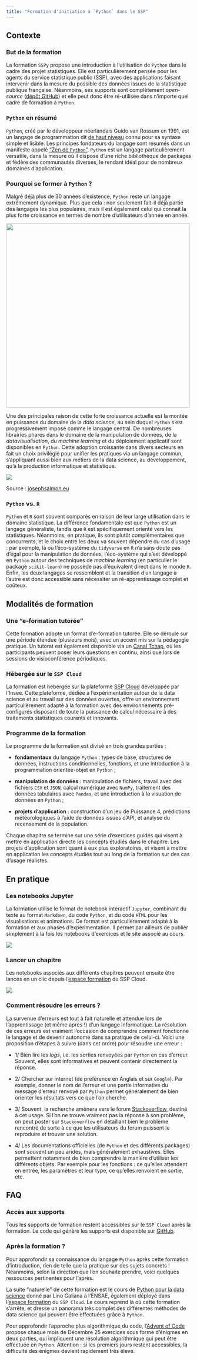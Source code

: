 ```yaml
---
title: "Formation d'initiation à `Python` dans le SSP"
---
```


## Contexte

### But de la formation

La formation `SSPy` propose une introduction à l'utilisation de `Python` dans le cadre des projet statistiques. Elle est particulièrement pensée pour les agents du service statistique public (SSP), avec des applications faisant intervenir dans la mesure du possible des données issues de la statistique publique française. Néanmoins, ses supports sont complètement *open-source* ([dépôt GitHub](https://github.com/InseeFrLab/formation-python-initiation)) et elle peut donc être ré-utilisée dans n'importe quel cadre de formation à `Python`. 

### `Python` en résumé

`Python`, créé par le développeur néerlandais Guido van Rossum en 1991, est un langage de programmation dit [de haut niveau](https://fr.wikipedia.org/wiki/Langage_de_programmation_de_haut_niveau) connu pour sa syntaxe simple et lisible. Les principes fondateurs du langage sont résumés dans un manifeste appelé ["Zen de `Python`"](https://fr.wikipedia.org/wiki/Zen_de_Python). `Python` est un langage particulièrement versatile, dans la mesure où il dispose d'une riche bibliothèque de packages et fédère des communautés diverses, le rendant idéal pour de nombreux domaines d'application.

### Pourquoi se former à `Python` ?

Malgré déjà plus de 30 années d'existence, `Python` reste un langage extrêmement dynamique. Plus que cela : non seulement fait-il déjà partie des langages les plus populaires, mais il est également celui qui connaît la plus forte croissance en termes de nombre d'utilisateurs d'année en année.

![](img/pythontrend.jpg){fig-align="center" height=500}

Une des principales raison de cette forte croissance actuelle est la montée en puissance du domaine de la *data science*, au sein duquel `Python` s'est progressivement imposé comme le langage central. De nombreuses librairies phares dans le domaine de la manipulation de données, de la *datavisualisation*, du *machine learning* et du déploiement applicatif sont disponibles en `Python`. Cette adoption croissante dans divers secteurs en fait un choix privilégié pour unifier les pratiques via un langage commun, s'appliquant aussi bien aux métiers de la data science, au développement, qu'à la production informatique et statistique.

![](img/python_ecosystem.svg){fig-align="center"}

Source : [josephsalmon.eu](https://josephsalmon.eu/HMMA238.html)

### `Python` vs. `R`

`Python` et `R` sont souvent comparés en raison de leur large utilisation dans le domaine statistique. La différence fondamentale est que `Python` est un langage généraliste, tandis que `R` est spécifiquement orienté vers les statistiques. Néanmoins, en pratique, ils sont plutôt complémentaires que concurrents, et le choix entre les deux va souvent dépendre du cas d'usage : par exemple, là où l'éco-système du `tidyverse` en `R` n'a sans doute pas d'égal pour la manipulation de données, l'éco-système qui s'est développé en `Python` autour des techniques de *machine learning* (en particulier le package `scikit-learn`) ne possède pas d'équivalent direct dans le monde `R`. Enfin, les deux langages se ressemblent et la transition d'un langage à l'autre est donc accessible sans nécessiter un ré-apprentissage complet et coûteux.

## Modalités de formation

### Une "e-formation tutorée"

Cette formation adopte un format d'e-formation tutorée. Elle se déroule sur une période étendue (plusieurs mois), avec un accent mis sur la pédagogie pratique. Un tutorat est également disponible via un [Canal Tchap](https://tchap.gouv.fr/#/room/!XKtsUhPslGXsbIUOIw:agent.finances.tchap.gouv.fr?via=agent.finances.tchap.gouv.fr), où les participants peuvent poser leurs questions en continu, ainsi que lors de sessions de visioconférence périodiques.

### Hébergée sur le `SSP Cloud`

La formation est hébergée sur la plateforme [SSP Cloud](https://datalab.sspcloud.fr/) développée par l'Insee. Cette plateforme, dédiée à l'expérimentation autour de la data science et au travail sur des données ouvertes, offre un environnement particulièrement adapté à la formation avec des environnements pré-configurés disposant de toute la puissance de calcul nécessaire à des traitements statistiques courants et innovants.

### Programme de la formation

Le programme de la formation est divisé en trois grandes parties : 

- **fondamentaux** du langage `Python` : types de base, structures de données, instructions conditionnelles, fonctions, et une introduction à la programmation orientée-objet en `Python` ;

- **manipulation de données** : manipulation de fichiers, travail avec des fichiers `CSV` et `JSON`, calcul numérique avec `NumPy`, traitement des données tabulaires avec `Pandas`, et une introduction à la visuation de données en `Python` ;

- **projets d'application** : construction d'un jeu de Puissance 4, prédictions météorologiques à l'aide de données issues d'API, et analyse du recensement de la population.

Chaque chapitre se termine sur une série d'exercices guidés qui visent à mettre en application directe les concepts étudiés dans le chapitre. Les projets d'application sont quant à eux plus exploratoires, et visent à mettre en application les concepts étudiés tout au long de la formation sur des cas d'usage réalistes.

## En pratique

### Les notebooks Jupyter

La formation utilise le format de notebook interactif `Jupyter`, combinant du texte au format `Markdown`, du code `Python`, et du code `HTML` pour les visualisations et animations. Ce format est particulièrement adapté à la formation et aux phases d'expérimentation. Il permet par ailleurs de publier simplement à la fois les notebooks d'exercices et le site associé au cours.

![](img/notebook.png){fig-align="center"}

### Lancer un chapitre

Les notebooks associés aux différents chapitres peuvent ensuite être lancés en un clic depuis l'[espace formation](https://www.sspcloud.fr/formation?search=&path=%5B%22Initiation%20%C3%A0%20Python%22%5D) du SSP Cloud.

![](img/lancement.gif){fig-align="center"}

### Comment résoudre les erreurs ?

La survenue d'erreurs est tout à fait naturelle et attendue lors de l'apprentissage (et même après !) d'un langage informatique. La résolution de ces erreurs est vraiment l'occasion de comprendre comment fonctionne le langage et de devenir autonome dans sa pratique de celui-ci. Voici une proposition d'étapes à suivre (dans cet ordre) pour résoudre une erreur :

- 1/ Bien lire les *logs*, i.e. les sorties renvoyées par `Python` en cas d'erreur. Souvent, elles sont informatives et peuvent contenir directement la réponse.

- 2/ Chercher sur internet (de préférence en Anglais et sur `Google`). Par exemple, donner le nom de l'erreur et une partie informative du message d'erreur renvoyé par `Python` permet généralement de bien orienter les résultats vers ce que l'on cherche. 

- 3/ Souvent, la recherche amènera vers le forum [Stackoverflow](https://stackoverflow.com/), destiné à cet usage. Si l'on ne trouve vraiment pas la réponse à son problème, on peut poster sur `Stackoverflow` en détaillant bien le problème rencontré de sorte à ce que les utilisateurs du forum puissent le reproduire et trouver une solution.

- 4/ Les documentations officielles (de `Python` et des différents packages) sont souvent un peu arides, mais généralement exhaustives. Elles permettent notamment de bien comprendre la manière d'utiliser les différents objets. Par exemple pour les fonctions : ce qu'elles attendent en entrée, les paramètres et leur type, ce qu'elles renvoient en sortie, etc.

## FAQ

### Accès aux supports

Tous les supports de formation restent accessibles sur le `SSP Cloud` après la formation. Le code qui génère les supports est disponible sur [GitHub](https://github.com/InseeFrLab/formation-python-initiation.git).

### Après la formation ?

Pour approfondir sa connaissance du langage `Python` après cette formation d'introduction, rien de telle que la pratique sur des sujets concrets ! Néanmoins, selon la direction que l'on souhaite prendre, voici quelques ressources pertinentes pour l'après.

La suite "naturelle" de cette formation est le cours de [Python pour la data science](https://pythonds.linogaliana.fr/) donné par Lino Galiana à l'ENSAE, également déployé dans l'[espace formation](https://www.sspcloud.fr/formation?search=&path=%5B%22Python%20pour%20la%20data%20science%22%5D) du `SSP Cloud`. Le cours reprend là où cette formation s'arrête, et dresse un panorama très complet des différentes méthodes de data science qui peuvent être effectuées grâce à `Python`.

Pour approfondir l'approche plus algorithmique du code, l'[Advent of Code](https://adventofcode.com/) propose chaque mois de Décembre 25 exercices sous forme d'énigmes en deux parties, qui impliquent une résolution algorithmique qui peut être effectuée en `Python`. Attention : si les premiers jours restent accessibles, la difficulté des énigmes devient rapidement très élevé.
